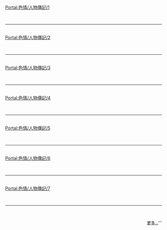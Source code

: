 {{Portal:色情/box-header|人物傳記|Portal:色情/人物傳記|}}
[[Portal:色情/人物傳記/1|Portal:色情/人物傳記/1]]
{{Portal:色情/人物傳記/1}} <div style="clear: both"></div><br/><hr/><br/>
[[Portal:色情/人物傳記/2|Portal:色情/人物傳記/2]]
{{Portal:色情/人物傳記/2}} <div style="clear: both"></div><br/><hr/><br/>
[[Portal:色情/人物傳記/3|Portal:色情/人物傳記/3]]
{{Portal:色情/人物傳記/3}} <div style="clear: both"></div><br/><hr/><br/>
[[Portal:色情/人物傳記/4|Portal:色情/人物傳記/4]]
{{Portal:色情/人物傳記/4}} <div style="clear: both"></div><br/><hr/><br/>
[[Portal:色情/人物傳記/5|Portal:色情/人物傳記/5]]
{{Portal:色情/人物傳記/5}} <div style="clear: both"></div><br/><hr/><br/>
[[Portal:色情/人物傳記/6|Portal:色情/人物傳記/6]]
{{Portal:色情/人物傳記/6}} <div style="clear: both"></div><br/><hr/><br/>
[[Portal:色情/人物傳記/7|Portal:色情/人物傳記/7]]
{{Portal:色情/人物傳記/7}} <div style="clear: both"></div><br/><hr/><br/>
{{Portal:色情/box-footer|}}
<div align="right" style="font-size:small;">
[[Portal:色情/人物傳記|更多...]]'''
</div>
{{Portal:色情/box-footer|}}